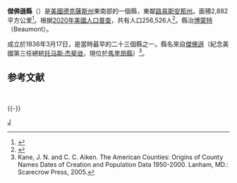 {{noteTA
|G1=USStates
|1=zh:县; zh-hans:县; zh-hant:縣; zh-tw:郡;
|2=zh:托马斯;zh-hans:托马斯;zh-hant:托馬斯;zh-tw:湯瑪斯;zh-hk:湯瑪士;zh-mo:湯瑪斯;
|3=zh:杰斐逊;zh-hans:杰斐逊;zh-hant:傑斐遜;zh-tw:傑佛遜;zh-hk:謝佛遜;zh-mo:傑佛遜;
}}
{{Otheruses|傑佛遜縣|subject=美國德克薩斯州的一個縣|other=同名的縣}}
{{Infobox U.S. County|
 county  = 傑佛遜縣|
 state = 德克薩斯州 |
 en county  = Jefferson County|
 en state = Texas |
 seal = Jefferson County tx seal.jpg |
 map = Map of Texas highlighting Jefferson County.svg |
 map size = 250|
 founded = 1836|
 seat = [[博蒙特_(德克薩斯州)|博蒙特]] | 
 area = 2,882 [[square_kilometre|km²]] (1,113 [[square_mile|mi²]]) |
 area land  = 2,271 km² (877 mi²) |
 area water = 611 km² (236 mi²) |
 area percentage = 21.20% |
 census yr = 2020|
 pop = 256,526 |
 density = 113|
 web = www.co.jefferson.tx.us|
|}}
'''傑佛遜縣'''（{{lang-en|Jefferson County}}）是[[美國|美國]][[德克薩斯州|德克薩斯州]]東南部的一個縣，東鄰[[路易斯安那州|路易斯安那州]]。面積2,882平方公里<ref>{{Cite web |url=https://www2.census.gov/geo/docs/maps-data/data/gazetteer/2021_Gazetteer/2021_gaz_counties_48.txt |title=2021 Census Gazetteer Files |publisher=[[美國普查局|美國普查局]] |language=en |date=2021-08-10 |accessdate=2022-04-09 |archive-date=2022-01-09 |archive-url=https://web.archive.org/web/20220109191502/https://www2.census.gov/geo/docs/maps-data/data/gazetteer/2021_Gazetteer/2021_gaz_counties_48.txt }}</ref>。根据[[2020年美國人口普查|2020年美國人口普查]]，共有人口256,526人<ref>{{Cite web |url=https://www.census.gov/quickfacts/jeffersoncountytexas |title=QuickFacts: Jefferson County, Texas |publisher=[[美國普查局|美國普查局]] |language=en |accessdate=2022-04-08 |archive-date=2020-11-10 |archive-url=https://web.archive.org/web/20201110201559/https://www.census.gov/quickfacts/jeffersoncountytexas }}</ref>。縣治[[博蒙特_(德克薩斯州)|博蒙特]]（Beaumont）。

成立於1836年3月17日，是當時最早的二十三個縣之一。縣名來自[[傑佛遜_(德克薩斯州)|傑佛遜]]（紀念美國第三任總統[[托马斯·杰斐逊|托马斯·杰斐逊]]，現位於[[馬里昂縣_(德克薩斯州)|馬里昂縣]]）<ref>Kane, J. N. and C. C. Aiken. The American Counties: Origins of County Names Dates of Creation and Population Data 1950-2000. Lanham, MD.: Scarecrow Press, 2005.</ref>。

==参考文献==
{{reflist}}

<br>
{{texas-stub}}

{{-}}
{{德克萨斯州}}
{{normdaten}}
[[Category:得克萨斯州行政区划|J]]
